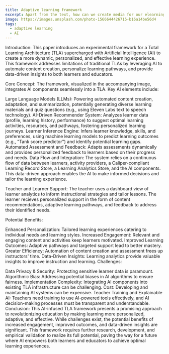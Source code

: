 ```yaml
---
title: Adaptive learning framework
excerpt: Apart from the text, how can we create media for our elearning both directly and indirectly
image: https://images.unsplash.com/photo-1566644426715-b16a14be56d4
tags:
  - adaptive learning
  - AI
---
```



Introduction: This paper introduces an experimental framework for a Total Learning Architecture (TLA) supercharged with Artificial Intelligence (AI) to create a more dynamic, personalized, and effective learning experience. This framework addresses limitations of traditional TLAs by leveraging AI to automate content creation, personalize learning pathways, and provide data-driven insights to both learners and educators.

Core Concept: The framework, visualized in the accompanying image, integrates AI components seamlessly into a TLA. Key AI elements include:

Large Language Models (LLMs):  Powering automated content creation, adaptation, and summarization, potentially generating diverse learning materials and quiz questions (e.g., using Eleven Labs text to speech technology).
AI-Driven Recommender System: Analyzes learner data (profile, learning history, performance) to suggest optimal learning activities, resources, and pathways, fostering personalized learning journeys.
Learner Inference Engine:  Infers learner knowledge, skills, and preferences, using machine learning models to predict learning outcomes (e.g., "Tank score predictor") and identify potential learning gaps.
Automated Assessment and Feedback: Adapts assessments dynamically and provides personalized feedback to learners based on their progress and needs.
Data Flow and Integration: The system relies on a continuous flow of data between learners, activity providers, a Caliper-compliant Learning Record Store, a Learning Analytics Store, and the AI components. This data-driven approach enables the AI to make informed decisions and tailor the learning experience.

Teacher and Learner Support: The teacher uses a dashboard view of learner analytics to inform instructional strategies and tailor lessons. The learner recieves personalized support in the form of content recommendations, adaptive learning pathways, and feedback to address their identified needs.

Potential Benefits:

Enhanced Personalization:  Tailored learning experiences catering to individual needs and learning styles.
Increased Engagement: Relevant and engaging content and activities keep learners motivated.
Improved Learning Outcomes: Adaptive pathways and targeted support lead to better mastery.
Greater Efficiency: Automation of content creation and assessment frees up instructors' time.
Data-Driven Insights:  Learning analytics provide valuable insights to improve instruction and learning.
Challenges:

Data Privacy & Security: Protecting sensitive learner data is paramount.
Algorithmic Bias:  Addressing potential biases in AI algorithms to ensure fairness.
Implementation Complexity: Integrating AI components into existing TLA infrastructure can be challenging.
Cost: Developing and maintaining AI systems can be expensive.
Teacher Training and Explainable AI: Teachers need training to use AI-powered tools effectively, and AI decision-making processes must be transparent and understandable.
Conclusion: This AI-infused TLA framework presents a promising approach to revolutionizing education by making learning more personalized, adaptive, and effective. While challenges exist, the potential benefits of increased engagement, improved outcomes, and data-driven insights are significant. This framework requires further research, development, and empirical validation to realize its full potential, paving the way for a future where AI empowers both learners and educators to achieve optimal learning experiences.